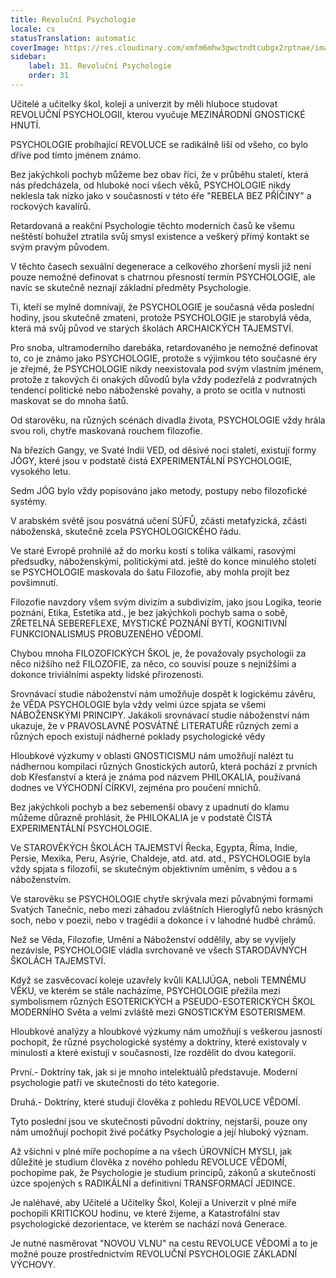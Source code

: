 ```yaml
---
title: Revoluční Psychologie
locale: cs
statusTranslation: automatic
coverImage: https://res.cloudinary.com/xmfm6mhw3gwctndtcubgx2rptnae/image/upload/v1740337243/small_cover_educacion_fundamental_a051170f1c.webp
sidebar:
    label: 31. Revoluční Psychologie
    order: 31
---
```

Učitelé a učitelky škol, kolejí a univerzit by měli hluboce studovat REVOLUČNÍ PSYCHOLOGII, kterou vyučuje MEZINÁRODNÍ GNOSTICKÉ HNUTÍ.

PSYCHOLOGIE probíhající REVOLUCE se radikálně liší od všeho, co bylo dříve pod tímto jménem známo.

Bez jakýchkoli pochyb můžeme bez obav říci, že v průběhu staletí, která nás předcházela, od hluboké noci všech věků, PSYCHOLOGIE nikdy neklesla tak nízko jako v současnosti v této éře "REBELA BEZ PŘÍČINY" a rockových kavalírů.

Retardovaná a reakční Psychologie těchto moderních časů ke všemu neštěstí bohužel ztratila svůj smysl existence a veškerý přímý kontakt se svým pravým původem.

V těchto časech sexuální degenerace a celkového zhoršení mysli již není pouze nemožné definovat s chatrnou přesností termín PSYCHOLOGIE, ale navíc se skutečně neznají základní předměty Psychologie.

Ti, kteří se mylně domnívají, že PSYCHOLOGIE je současná věda poslední hodiny, jsou skutečně zmateni, protože PSYCHOLOGIE je starobylá věda, která má svůj původ ve starých školách ARCHAICKÝCH TAJEMSTVÍ.

Pro snoba, ultramoderního darebáka, retardovaného je nemožné definovat to, co je známo jako PSYCHOLOGIE, protože s výjimkou této současné éry je zřejmé, že PSYCHOLOGIE nikdy neexistovala pod svým vlastním jménem, protože z takových či onakých důvodů byla vždy podezřelá z podvratných tendencí politické nebo náboženské povahy, a proto se ocitla v nutnosti maskovat se do mnoha šatů.

Od starověku, na různých scénách divadla života, PSYCHOLOGIE vždy hrála svou roli, chytře maskovaná rouchem filozofie.

Na březích Gangy, ve Svaté Indii VED, od děsivé noci staletí, existují formy JÓGY, které jsou v podstatě čistá EXPERIMENTÁLNÍ PSYCHOLOGIE, vysokého letu.

Sedm JÓG bylo vždy popisováno jako metody, postupy nebo filozofické systémy.

V arabském světě jsou posvátná učení SÚFŮ, zčásti metafyzická, zčásti náboženská, skutečně zcela PSYCHOLOGICKÉHO řádu.

Ve staré Evropě prohnilé až do morku kostí s tolika válkami, rasovými předsudky, náboženskými, politickými atd. ještě do konce minulého století se PSYCHOLOGIE maskovala do šatu Filozofie, aby mohla projít bez povšimnutí.

Filozofie navzdory všem svým divizím a subdivizím, jako jsou Logika, teorie poznání, Etika, Estetika atd., je bez jakýchkoli pochyb sama o sobě, ZŘETELNÁ SEBEREFLEXE, MYSTICKÉ POZNÁNÍ BYTÍ, KOGNITIVNÍ FUNKCIONALISMUS PROBUZENÉHO VĚDOMÍ.

Chybou mnoha FILOZOFICKÝCH ŠKOL je, že považovaly psychologii za něco nižšího než FILOZOFIE, za něco, co souvisí pouze s nejnižšími a dokonce triviálními aspekty lidské přirozenosti.

Srovnávací studie náboženství nám umožňuje dospět k logickému závěru, že VĚDA PSYCHOLOGIE byla vždy velmi úzce spjata se všemi NÁBOŽENSKÝMI PRINCIPY. Jakákoli srovnávací studie náboženství nám ukazuje, že v PRAVOSLAVNÉ POSVÁTNÉ LITERATUŘE různých zemí a různých epoch existují nádherné poklady psychologické vědy

Hloubkové výzkumy v oblasti GNOSTICISMU nám umožňují nalézt tu nádhernou kompilaci různých Gnostických autorů, která pochází z prvních dob Křesťanství a která je známa pod názvem PHILOKALIA, používaná dodnes ve VÝCHODNÍ CÍRKVI, zejména pro poučení mnichů.

Bez jakýchkoli pochyb a bez sebemenší obavy z upadnutí do klamu můžeme důrazně prohlásit, že PHILOKALIA je v podstatě ČISTÁ EXPERIMENTÁLNÍ PSYCHOLOGIE.

Ve STAROVĚKÝCH ŠKOLÁCH TAJEMSTVÍ Řecka, Egypta, Říma, Indie, Persie, Mexika, Peru, Asýrie, Chaldeje, atd. atd. atd., PSYCHOLOGIE byla vždy spjata s filozofií, se skutečným objektivním uměním, s vědou a s náboženstvím.

Ve starověku se PSYCHOLOGIE chytře skrývala mezi půvabnými formami Svatých Tanečnic, nebo mezi záhadou zvláštních Hieroglyfů nebo krásných soch, nebo v poezii, nebo v tragédii a dokonce i v lahodné hudbě chrámů.

Než se Věda, Filozofie, Umění a Náboženství oddělily, aby se vyvíjely nezávisle, PSYCHOLOGIE vládla svrchovaně ve všech STARODÁVNÝCH ŠKOLÁCH TAJEMSTVÍ.

Když se zasvěcovací koleje uzavřely kvůli KALIJÚGA, neboli TEMNÉMU VĚKU, ve kterém se stále nacházíme, PSYCHOLOGIE přežila mezi symbolismem různých ESOTERICKÝCH a PSEUDO-ESOTERICKÝCH ŠKOL MODERNÍHO Světa a velmi zvláště mezi GNOSTICKÝM ESOTERISMEM.

Hloubkové analýzy a hloubkové výzkumy nám umožňují s veškerou jasností pochopit, že různé psychologické systémy a doktríny, které existovaly v minulosti a které existují v současnosti, lze rozdělit do dvou kategorií.

První.- Doktríny tak, jak si je mnoho intelektuálů představuje. Moderní psychologie patří ve skutečnosti do této kategorie.

Druhá.- Doktríny, které studují člověka z pohledu REVOLUCE VĚDOMÍ.

Tyto poslední jsou ve skutečnosti původní doktríny, nejstarší, pouze ony nám umožňují pochopit živé počátky Psychologie a její hluboký význam.

Až všichni v plné míře pochopíme a na všech ÚROVNÍCH MYSLI, jak důležité je studium člověka z nového pohledu REVOLUCE VĚDOMÍ, pochopíme pak, že Psychologie je studium principů, zákonů a skutečností úzce spojených s RADIKÁLNÍ a definitivní TRANSFORMACÍ JEDINCE.

Je naléhavé, aby Učitelé a Učitelky Škol, Kolejí a Univerzit v plné míře pochopili KRITICKOU hodinu, ve které žijeme, a Katastrofální stav psychologické dezorientace, ve kterém se nachází nová Generace.

Je nutné nasměrovat "NOVOU VLNU" na cestu REVOLUCE VĚDOMÍ a to je možné pouze prostřednictvím REVOLUČNÍ PSYCHOLOGIE ZÁKLADNÍ VÝCHOVY.

